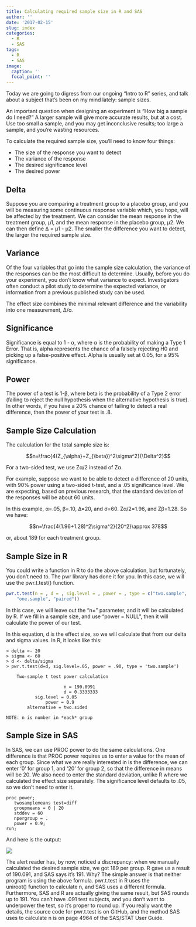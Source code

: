 ```yaml
---
title: Calculating required sample size in R and SAS
author: ''
date: '2017-02-15'
slug: index
categories:
  - R
  - SAS
tags:
  - R
  - SAS
image:
  caption: ''
  focal_point: ''
---
```

Today we are going to digress from our ongoing "Intro to R" series, and talk about a subject that's been on my mind lately: sample sizes.

An important question when designing an experiment is "How big a sample do I need?" A larger sample will give more accurate results, but at a cost. Use too small a sample, and you may get inconclusive results; too large a sample, and you're wasting resources.

To calculate the required sample size, you'll need to know four things:

* The size of the response you want to detect
* The variance of the response
* The desired significance level
* The desired power

## Delta

Suppose you are comparing a treatment group to a placebo group, and you will be measuring some continuous response variable which, you hope, will be affected by the treatment. We can consider the mean response in the treatment group, μ1, and the mean response in the placebo group, μ2. We can then define Δ = μ1 - μ2. The smaller the difference you want to detect, the larger the required sample size.

## Variance

Of the four variables that go into the sample size calculation, the variance of the responses can be the most difficult to determine. Usually, before you do your experiment, you don't know what variance to expect. Investigators often conduct a pilot study to determine the expected variance, or information from a previous published study can be used.

The effect size combines the minimal relevant difference and the variability into one measurement, Δ/σ.

## Significance

Significance is equal to 1 - α, where α is the probability of making a Type 1 Error. That is, alpha represents the chance of a falsely rejecting H0 and picking up a false-positive effect. Alpha is usually set at 0.05, for a 95% significance.

## Power

The power of a test is 1-β, where beta is the probability of a Type 2 error (failing to reject the null hypothesis when the alternative hypothesis is true). In other words, if you have a 20% chance of failing to detect a real difference, then the power of your test is .8.

## Sample Size Calculation

The calculation for the total sample size is:

$$n=\frac{4(Z_{\alpha}+Z_{\beta})^2\sigma^2}{\Delta^2}$$

For a two-sided test, we use Zα/2 instead of Zα.

For example, suppose we want to be able to detect a difference of 20 units, with 90% power using a two-sided t-test, and a .05 significance level. We are expecting, based on previous research, that the standard deviation of the responses will be about 60 units.

In this example, α=.05, β=.10, Δ=20, and σ=60. Zα/2=1.96, and Zβ=1.28. So we have:

$$n=\frac{4(1.96+1.28)^2\sigma^2}{20^2}\approx 378$$

or, about 189 for each treatment group.

## Sample Size in R

You could write a function in R to do the above calculation, but fortunately, you don't need to. The pwr library has done it for you. In this case, we will use the pwr.t.test() function.

```r
pwr.t.test(n = , d = , sig.level = , power = , type = c("two.sample", 
    "one.sample", "paired"))
```


In this case, we will leave out the "n=" parameter, and it will be calculated by R. If we fill in a sample size, and use "power = NULL", then it will calculate the power of our test.

In this equation, d is the effect size, so we will calculate that from our delta and sigma values. In R, it looks like this:

```
> delta <- 20
> sigma <- 60
> d <- delta/sigma
> pwr.t.test(d=d, sig.level=.05, power = .90, type = 'two.sample')

    Two-sample t test power calculation

                      n = 190.0991
                      d = 0.3333333
           sig.level = 0.05
               power = 0.9
        alternative = two.sided

NOTE: n is number in *each* group
```

## Sample Size in SAS

In SAS, we can use PROC power to do the same calculations. One difference is that PROC power requires us to enter a value for the mean of each group. Since what we are really interested in is the difference, we can enter '0' for group 1, and '20' for group 2, so that the difference in means will be 20. We also need to enter the standard deviation, unlike R where we calculated the effect size separately. The significance level defaults to .05, so we don't need to enter it.

```SAS 
proc power;
   twosamplemeans test=diff
   groupmeans = 0 | 20
   stddev = 60
   npergroup = .
   power = 0.9;
run;
```
 
And here is the output: 

![](/post/calculating-required-sample-size/Clipboard01.png)

The alert reader has, by now, noticed a discrepancy: when we manually calculated the desired sample size, we got 189 per group. R gave us a result of 190.091, and SAS says it's 191. Why? The simple answer is that neither program is using the above formula. pwr.t.test in R uses the uniroot() function to calculate n, and SAS uses a different formula. Furthermore, SAS and R are actually giving the same result, but SAS rounds up to 191. You can't have .091 test subjects, and you don't want to underpower the test, so it's proper to round up. If you really want the details, the source code for pwr.t.test is on GitHub, and the method SAS uses to calculate n is on page 4964 of the SAS/STAT User Guide.